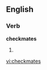 
==English==

===Verb===
'''checkmates'''

# {{third-person singular of|[[checkmate]]}}

[[vi:checkmates]]